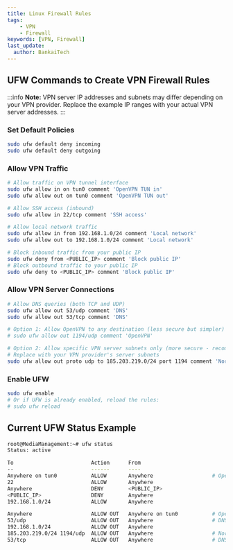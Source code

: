 ```yaml
---
title: Linux Firewall Rules
tags:
    - VPN
    - Firewall
keywords: [VPN, Firewall]
last_update:
  author: BankaiTech
---
```


## UFW Commands to Create VPN Firewall Rules

:::info
**Note:** VPN server IP addresses and subnets may differ depending on your VPN provider. Replace the example IP ranges with your actual VPN server addresses.
:::

### Set Default Policies
```bash
sudo ufw default deny incoming
sudo ufw default deny outgoing
```

### Allow VPN Traffic
```bash
# Allow traffic on VPN tunnel interface
sudo ufw allow in on tun0 comment 'OpenVPN TUN in'
sudo ufw allow out on tun0 comment 'OpenVPN TUN out'

# Allow SSH access (inbound)
sudo ufw allow in 22/tcp comment 'SSH access'

# Allow local network traffic
sudo ufw allow in from 192.168.1.0/24 comment 'Local network'
sudo ufw allow out to 192.168.1.0/24 comment 'Local network'

# Block inbound traffic from your public IP
sudo ufw deny from <PUBLIC_IP> comment 'Block public IP'
# Block outbound traffic to your public IP  
sudo ufw deny to <PUBLIC_IP> comment 'Block public IP'
```

### Allow VPN Server Connections
```bash
# Allow DNS queries (both TCP and UDP)
sudo ufw allow out 53/udp comment 'DNS'
sudo ufw allow out 53/tcp comment 'DNS'

# Option 1: Allow OpenVPN to any destination (less secure but simpler)
# sudo ufw allow out 1194/udp comment 'OpenVPN'

# Option 2: Allow specific VPN server subnets only (more secure - recommended)
# Replace with your VPN provider's server subnets
sudo ufw allow out proto udp to 185.203.219.0/24 port 1194 comment 'NordVPN server'
```

### Enable UFW
```bash
sudo ufw enable
# Or if UFW is already enabled, reload the rules:
# sudo ufw reload
```

## Current UFW Status Example

```bash
root@MediaManagement:~# ufw status
Status: active

To                         Action      From
--                         ------      ----
Anywhere on tun0           ALLOW       Anywhere                   # OpenVPN TUN in
22                         ALLOW       Anywhere                  
Anywhere                   DENY        <PUBLIC_IP>             
<PUBLIC_IP>                DENY        Anywhere                  
192.168.1.0/24             ALLOW       Anywhere                  

Anywhere                   ALLOW OUT   Anywhere on tun0           # OpenVPN TUN out
53/udp                     ALLOW OUT   Anywhere                   # DNS
192.168.1.0/24             ALLOW OUT   Anywhere                  
185.203.219.0/24 1194/udp  ALLOW OUT   Anywhere                   # NordVPN server
53/tcp                     ALLOW OUT   Anywhere                   # DNS
```

<BuyMeACoffeeButton />
